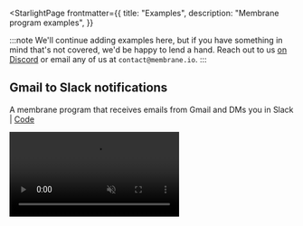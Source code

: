 
<StarlightPage
  frontmatter={{
    title: "Examples",
    description: "Membrane program examples",
  }}  
>

:::note
We'll continue adding examples here, but if you have something in mind that's not covered, we'd be happy to lend a hand. Reach out to us <a href="https://discord.gg/4RHyJDV8kj" target="_blank">on Discord</a> or email any of us at `contact@membrane.io`.
:::

## Gmail to Slack notifications

A membrane program that receives emails from Gmail and DMs you in Slack | <a href="https://membrane.io/share/pete/gmail-to-slack" target="_blank">Code</a>

<video src="/cloud-assets/gmail-to-slack.mp4" muted autoplay loop></video>

</StarlightPage>
